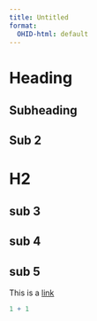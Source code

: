 ```yaml
---
title: Untitled
format:
  OHID-html: default
---
```


# Heading

## Subheading

## Sub 2

# H2

## sub 3

## sub 4

## sub 5

This is a [link](https://www.gov.uk/)

```r
1 + 1
```
